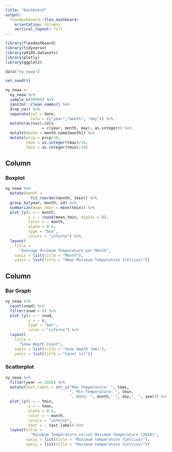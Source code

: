 ```yaml
---
title: "Dashboard"
output: 
  flexdashboard::flex_dashboard:
    orientation: columns
    vertical_layout: fill
---
```


```r

library(flexdashboard)
library(tidyverse)
library(p8105.datasets)
library(plotly)
library(ggplot2)

```

```r

data("ny_noaa") 

```

```r

set.seed(8) 

ny_noaa <-
  ny_noaa %>%
  sample_n(99999) %>%
  janitor::clean_names() %>% 
  drop_na() %>% 
  separate(col = date, 
           into = c("year","month", "day")) %>%
  mutate(across(.cols
                = c(year, month, day), as.integer)) %>%
  mutate(month = month.name[month]) %>%
  mutate(prcp = prcp/10, 
         tmax = as.integer(tmax)/10,
         tmin = as.integer(tmin)/10)

```

Column {data-width=650}
-----------------------------------------------------------------------

### Boxplot

```r

ny_noaa %>%
  mutate(month = 
           fct_reorder(month, tmin)) %>%
  group_by(year, month, id) %>%
  summarize(mean_tmin = mean(tmin)) %>%
  plot_ly(x = ~ month, 
          y = ~ round(mean_tmin, digits = 0), 
          color = ~ month, 
          alpha = 0.6,
          type = "box",
          colors = "inferno") %>%
  layout(
    title = 
      "Average Minimum Temperature per Month", 
    xaxis = list(title = "Month"),
    yaxis = list(title = "Mean Minimum Temperature (Celcius)")) 

```

Column {data-width=350}
-----------------------------------------------------------------------

### Bar Graph

```r

ny_noaa %>%
  count(snwd) %>% 
  filter(snwd > 0) %>% 
  plot_ly(x = ~ snwd, 
          y = ~ n, 
          type = "bar", 
          color = "inferno") %>%
  layout(
    title = 
      "Snow Depth Count", 
    xaxis = list(title = "Snow Depth (mm)"),
    yaxis = list(title = "Count (n)"))

```

### Scatterplot

```r

ny_noaa %>%
  filter(year == 2010) %>%
  mutate(text_label = str_c("Max Temperature: ", tmax, 
                            ", Min Temperature: ", tmin, 
                            ", Date: ", month," ", day,", ", year)) %>%
  plot_ly(x = ~ tmin, 
          y = ~ tmax,
          alpha = 0.6,
          color = ~ month,
          colors = "inferno", 
          text = ~ text_label) %>%
  layout(title = 
           "Minimum Temperature versus Maximum Temperature (2010)",
         xaxis = list(title = "Minimum temperature (Celcius)"),
         yaxis = list(title = "Maximum temperature (Celcius)"))

```

